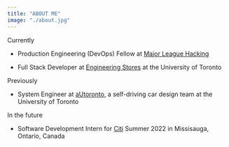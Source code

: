 ```yaml
---
title: "ABOUT ME"
image: "./about.jpg"
---
```



<Underlining>Currently</Underlining>

- Production Engineering (DevOps) Fellow at <a href="https://fellowship.mlh.io/" target="_blank" rel="nofollow noopener noreferrer" aria-label="External Link"><Underlining>Major League Hacking</Underlining></a>

- Full Stack Developer at <a href="https://stores.skule.ca/" target="_blank" rel="nofollow noopener noreferrer" aria-label="External Link"><Underlining>Engineering Stores</Underlining></a> at the University of Toronto

<Underlining>Previously</Underlining>

- System Engineer at <a href="https://www.autodrive.utoronto.ca/" target="_blank" rel="nofollow noopener noreferrer" aria-label="External Link"><Underlining>aUtoronto</Underlining></a>, a self-driving car design team at the University of Toronto

<Underlining>In the future</Underlining>

- Software Development Intern for <a href="https://www.citigroup.com/citi/" target="_blank" rel="nofollow noopener noreferrer" aria-label="External Link"><Underlining>Citi</Underlining></a> Summer 2022 in Missisauga, Ontario, Canada




